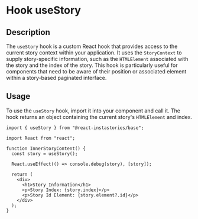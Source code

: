 # Hook useStory

## Description

The `useStory` hook is a custom React hook that provides access to the current story context within your application.
It uses the `StoryContext` to supply story-specific information, such as the `HTMLElement` associated with the story and the index of the story.
This hook is particularly useful for components that need to be aware of their position or associated element within a story-based paginated interface.

## Usage

To use the `useStory` hook, import it into your component and call it. The hook returns an object containing the current story's `HTMLElement` and index.

```tsx copy
import { useStory } from "@react-instastories/base";

import React from "react";

function InnerStoryContent() {
  const story = useStory();

  React.useEffect(() => console.debug(story), [story]);

  return (
    <div>
      <h1>Story Information</h1>
      <p>Story Index: {story.index}</p>
      <p>Story Id Element: {story.element?.id}</p>
    </div>
  );
}
```
